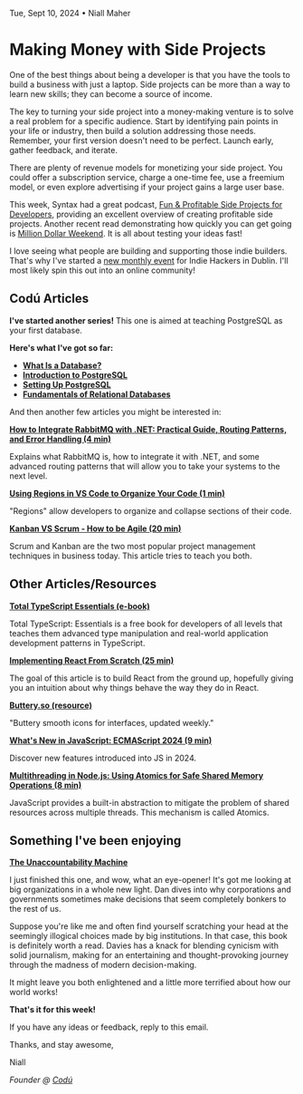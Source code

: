 Tue, Sept 10, 2024 • Niall Maher

# Making Money with Side Projects

One of the best things about being a developer is that you have the tools to build a business with just a laptop. Side projects can be more than a way to learn new skills; they can become a source of income.

The key to turning your side project into a money-making venture is to solve a real problem for a specific audience. Start by identifying pain points in your life or industry, then build a solution addressing those needs. Remember, your first version doesn't need to be perfect. Launch early, gather feedback, and iterate.

There are plenty of revenue models for monetizing your side project. You could offer a subscription service, charge a one-time fee, use a freemium model, or even explore advertising if your project gains a large user base.

This week, Syntax had a great podcast, [Fun & Profitable Side Projects for Developers](https://www.youtube.com/watch?v=jNG_tLuj4Vg), providing an excellent overview of creating profitable side projects. Another recent read demonstrating how quickly you can get going is [Million Dollar Weekend](https://amzn.to/4dURYSS). It is all about testing your ideas fast!

I love seeing what people are building and supporting those indie builders. That's why I've started a [new monthly event](https://www.linkedin.com/events/indiehackhours7237375532399562752) for Indie Hackers in Dublin. I'll most likely spin this out into an online community!

## Codú Articles

**I've started another series!** This one is aimed at teaching PostgreSQL as your first database.

**Here's what I've got so far:**

- **[What Is a Database?](https://www.codu.co/articles/what-is-a-database-2yfqp7yz)**
- **[Introduction to PostgreSQL](https://www.codu.co/articles/introduction-to-postgresql-je9kqltk)**
- **[Setting Up PostgreSQL](https://www.codu.co/articles/setting-up-postgresql-3waya6_e)**
- **[Fundamentals of Relational Databases](https://www.codu.co/articles/fundamentals-of-relational-databases-hbhpmanj)**

And then another few articles you might be interested in:

**[How to Integrate RabbitMQ with .NET: Practical Guide, Routing Patterns, and Error Handling (4 min)](https://www.codu.co/articles/how-to-integrate-rabbitmq-with-net-practical-guide-routing-patterns-and-error-handling-bgdqeusl)**

Explains what RabbitMQ is, how to integrate it with .NET, and some advanced routing patterns that will allow you to take your systems to the next level.

**[Using Regions in VS Code to Organize Your Code (1 min)](https://www.codu.co/articles/using-regions-in-vs-code-to-organize-your-code-womhkang)**

"Regions" allow developers to organize and collapse sections of their code.

**[Kanban VS Scrum - How to be Agile (20 min)](https://www.codu.co/articles/kanban-vs-scrum-how-to-be-agile-drqmh_7z)**

Scrum and Kanban are the two most popular project management techniques in business today. This article tries to teach you both.

## Other Articles/Resources

**[Total TypeScript Essentials (e-book)](https://www.totaltypescript.com/books/total-typescript-essentials)**

Total TypeScript: Essentials is a free book for developers of all levels that teaches them advanced type manipulation and real-world application development patterns in TypeScript.

**[Implementing React From Scratch (25 min)](https://www.rob.directory/blog/react-from-scratch)**

The goal of this article is to build React from the ground up, hopefully giving you an intuition about why things behave the way they do in React.

**[Buttery.so (resource)](https://www.buttery.so/icons)**

"Buttery smooth icons for interfaces, updated weekly."

**[What's New in JavaScript: ECMAScript 2024 (9 min)](https://www.syncfusion.com/blogs/post/whats-new-javascript-ecmascript-2024)**

Discover new features introduced into JS in 2024.

**[Multithreading in Node.js: Using Atomics for Safe Shared Memory Operations (8 min)](https://pavel-romanov.com/multithreading-in-nodejs-using-atomics-for-safe-shared-memory-operations)**

JavaScript provides a built-in abstraction to mitigate the problem of shared resources across multiple threads. This mechanism is called Atomics.

## Something I've been enjoying

**[The Unaccountability Machine](https://amzn.to/3MEf7go)**

I just finished this one, and wow, what an eye-opener! It's got me looking at big organizations in a whole new light. Dan dives into why corporations and governments sometimes make decisions that seem completely bonkers to the rest of us.

Suppose you're like me and often find yourself scratching your head at the seemingly illogical choices made by big institutions. In that case, this book is definitely worth a read. Davies has a knack for blending cynicism with solid journalism, making for an entertaining and thought-provoking journey through the madness of modern decision-making.

It might leave you both enlightened and a little more terrified about how our world works!

**That's it for this week!**

If you have any ideas or feedback, reply to this email.

Thanks, and stay awesome,

Niall

_Founder @ [Codú](https://www.codu.co/?ref=newsletter)_
